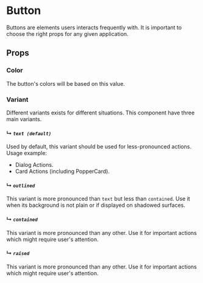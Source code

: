 

<Meta title="Components/Button" />

# Button

Buttons are elements users interacts frequently with.
It is important to choose the right props for any given application.

## Props

<Props of={Button} />

### Color

The button's colors will be based on this value.

### Variant

Different variants exists for different situations.
This component have three main variants.

#### ↳ _`text (default)`_

Used by default, this variant should be used for less-pronounced actions.
Usage example:

-   Dialog Actions.
-   Card Actions (including PopperCard).

<Preview withSource="none">
    <Story name="text">
        <ButtonExamples variant="text" />
    </Story>
</Preview>

#### ↳ _`outlined`_

This variant is more pronounced than `text` but less than `contained`.
Use it when its background is not plain or if displayed on shadowed surfaces.

<Preview withSource="none">
    <Story name="outlined">
        <ButtonExamples variant="outlined" />
    </Story>
</Preview>

#### ↳ _`contained`_

This variant is more pronounced than any other.
Use it for important actions which might require user's attention.

<Preview withSource="none">
    <Story name="contained">
        <ButtonExamples variant="contained" />
    </Story>
</Preview>

#### ↳ _`raised`_

This variant is more pronounced than any other.
Use it for important actions which might require user's attention.

<Preview withSource="none">
    <Story name="raised">
        <ButtonExamples variant="raised" />
    </Story>
</Preview>
